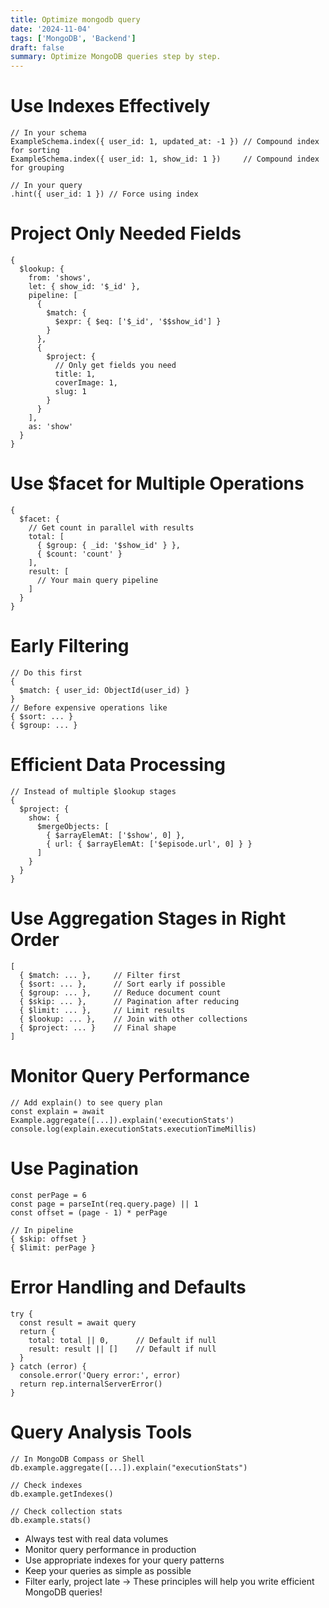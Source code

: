 ```yaml
---
title: Optimize mongodb query
date: '2024-11-04'
tags: ['MongoDB', 'Backend']
draft: false
summary: Optimize MongoDB queries step by step.
---
```

# Use Indexes Effectively
```
// In your schema
ExampleSchema.index({ user_id: 1, updated_at: -1 }) // Compound index for sorting
ExampleSchema.index({ user_id: 1, show_id: 1 })     // Compound index for grouping

// In your query
.hint({ user_id: 1 }) // Force using index
```
# Project Only Needed Fields
```
{
  $lookup: {
    from: 'shows',
    let: { show_id: '$_id' },
    pipeline: [
      {
        $match: {
          $expr: { $eq: ['$_id', '$$show_id'] }
        }
      },
      {
        $project: {
          // Only get fields you need
          title: 1,
          coverImage: 1,
          slug: 1
        }
      }
    ],
    as: 'show'
  }
}
```
# Use $facet for Multiple Operations
```
{
  $facet: {
    // Get count in parallel with results
    total: [
      { $group: { _id: '$show_id' } },
      { $count: 'count' }
    ],
    result: [
      // Your main query pipeline
    ]
  }
}
```
# Early Filtering
```
// Do this first
{
  $match: { user_id: ObjectId(user_id) }
}
// Before expensive operations like
{ $sort: ... }
{ $group: ... }
```
# Efficient Data Processing
```
// Instead of multiple $lookup stages
{
  $project: {
    show: {
      $mergeObjects: [
        { $arrayElemAt: ['$show', 0] },
        { url: { $arrayElemAt: ['$episode.url', 0] } }
      ]
    }
  }
}
```
# Use Aggregation Stages in Right Order
```
[
  { $match: ... },     // Filter first
  { $sort: ... },      // Sort early if possible
  { $group: ... },     // Reduce document count
  { $skip: ... },      // Pagination after reducing
  { $limit: ... },     // Limit results
  { $lookup: ... },    // Join with other collections
  { $project: ... }    // Final shape
]
```
# Monitor Query Performance
```
// Add explain() to see query plan
const explain = await Example.aggregate([...]).explain('executionStats')
console.log(explain.executionStats.executionTimeMillis)
```
# Use Pagination
```
const perPage = 6
const page = parseInt(req.query.page) || 1
const offset = (page - 1) * perPage

// In pipeline
{ $skip: offset }
{ $limit: perPage }
```
# Error Handling and Defaults
```
try {
  const result = await query
  return {
    total: total || 0,      // Default if null
    result: result || []    // Default if null
  }
} catch (error) {
  console.error('Query error:', error)
  return rep.internalServerError()
}
```
# Query Analysis Tools
```
// In MongoDB Compass or Shell
db.example.aggregate([...]).explain("executionStats")

// Check indexes
db.example.getIndexes()

// Check collection stats
db.example.stats()
```
* Always test with real data volumes
* Monitor query performance in production
* Use appropriate indexes for your query patterns
* Keep your queries as simple as possible
* Filter early, project late
-> These principles will help you write efficient MongoDB queries!
